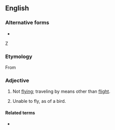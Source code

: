 {{also|non-flying}}
==English==

===Alternative forms===
* {{l|en|non-flying}}
Z
===Etymology===
From {{prefix|non|flying|lang=en}}

===Adjective===
{{en-adj|-}}
# Not [[flying]]; traveling by means other than [[flight]].
# {{lb|en|biology}} Unable to fly, as of a bird.

====Related terms====
* {{l|en|flightless}}